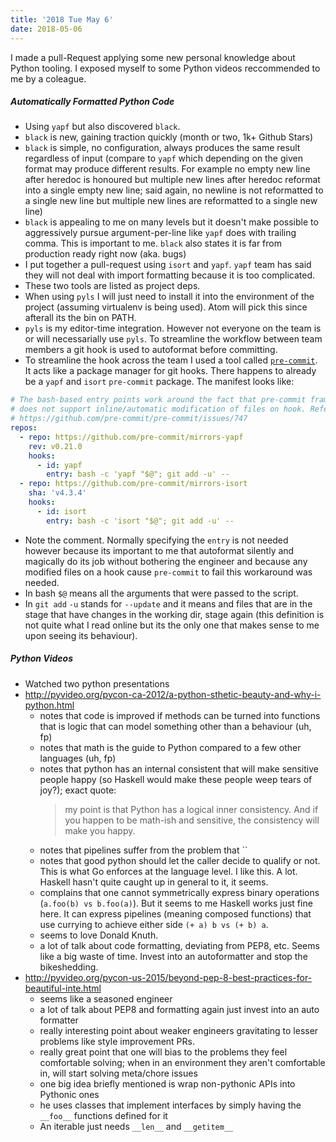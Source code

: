 ```yaml
---
title: '2018 Tue May 6'
date: 2018-05-06
---
```


I made a pull-Request applying some new personal knowledge about Python tooling. I exposed myself to some Python videos reccommended to me by a coleague.

##### Automatically Formatted Python Code

- Using `yapf` but also discovered `black`.
- `black` is new, gaining traction quickly (month or two, 1k+ Github Stars)
- `black` is simple, no configuration, always produces the same result regardless of input (compare to `yapf` which depending on the given format may produce different results. For example no empty new line after heredoc is honoured but multiple new lines after heredoc reformat into a single empty new line; said again, no newline is not reformatted to a single new line but multiple new lines are reformatted to a single new line)
- `black` is appealing to me on many levels but it doesn't make possible to aggressively pursue argument-per-line like `yapf` does with trailing comma. This is important to me. `black` also states it is far from production ready right now (aka. bugs)
- I put together a pull-request using `isort` and `yapf`. `yapf` team has said they will not deal with import formatting because it is too complicated.
- These two tools are listed as project deps.
- When using `pyls` I will just need to install it into the environment of the project (assuming virtualenv is being used). Atom will pick this since afterall its the bin on PATH.
- `pyls` is my editor-time integration. However not everyone on the team is or will necessarially use `pyls`. To streamline the workflow between team members a git hook is used to autoformat before committing.
- To streamline the hook across the team I used a tool called [`pre-commit`](https://pre-commit.com/). It acts like a package manager for git hooks. There happens to already be a `yapf` and `isort` `pre-commit` package. The manifest looks like:

```yaml
# The bash-based entry points work around the fact that pre-commit framework
# does not support inline/automatic modification of files on hook. Refer to
# https://github.com/pre-commit/pre-commit/issues/747
repos:
  - repo: https://github.com/pre-commit/mirrors-yapf
    rev: v0.21.0
    hooks:
      - id: yapf
        entry: bash -c 'yapf "$@"; git add -u' --
  - repo: https://github.com/pre-commit/mirrors-isort
    sha: 'v4.3.4'
    hooks:
      - id: isort
        entry: bash -c 'isort "$@"; git add -u' --
```

- Note the comment. Normally specifying the `entry` is not needed however because its important to me that autoformat silently and magically do its job without bothering the engineer and because any modified files on a hook cause `pre-commit` to fail this workaround was needed.
- In bash `$@` means all the arguments that were passed to the script.
- In `git add` `-u` stands for `--update` and it means and files that are in the stage that have changes in the working dir, stage again (this definition is not quite what I read online but its the only one that makes sense to me upon seeing its behaviour).

##### Python Videos

- Watched two python presentations
- http://pyvideo.org/pycon-ca-2012/a-python-sthetic-beauty-and-why-i-python.html
  - notes that code is improved if methods can be turned into functions that is logic that can model something other than a behaviour (uh, fp)
  - notes that math is the guide to Python compared to a few other languages (uh, fp)
  - notes that python has an internal consistent that will make sensitive people happy (so Haskell would make these people weep tears of joy?); exact quote:
    > my point is that Python has a logical inner consistency. And if you happen to be math-ish and sensitive, the consistency will make you happy.
  - notes that pipelines suffer from the problem that ``
  - notes that good python should let the caller decide to qualify or not. This is what Go enforces at the language level. I like this. A lot. Haskell hasn't quite caught up in general to it, it seems.
  - complains that one cannot symmetrically express binary operations (`a.foo(b) vs b.foo(a)`). But it seems to me Haskell works just fine here. It can express pipelines (meaning composed functions) that use currying to achieve either side `(+ a) b vs (+ b) a`.
  - seems to love Donald Knuth.
  - a lot of talk about code formatting, deviating from PEP8, etc. Seems like a big waste of time. Invest into an autoformatter and stop the bikeshedding.
- http://pyvideo.org/pycon-us-2015/beyond-pep-8-best-practices-for-beautiful-inte.html
  - seems like a seasoned engineer
  - a lot of talk about PEP8 and formatting again just invest into an auto formatter
  - really interesting point about weaker engineers gravitating to lesser problems like style improvement PRs.
  - really great point that one will bias to the problems they feel comfortable solving; when in an environment they aren't comfortable in, will start solving meta/chore issues
  - one big idea briefly mentioned is wrap non-pythonic APIs into Pythonic ones
  - he uses classes that implement interfaces by simply having the `__foo__` functions defined for it
  - An iterable just needs `__len__` and `__getitem__`
